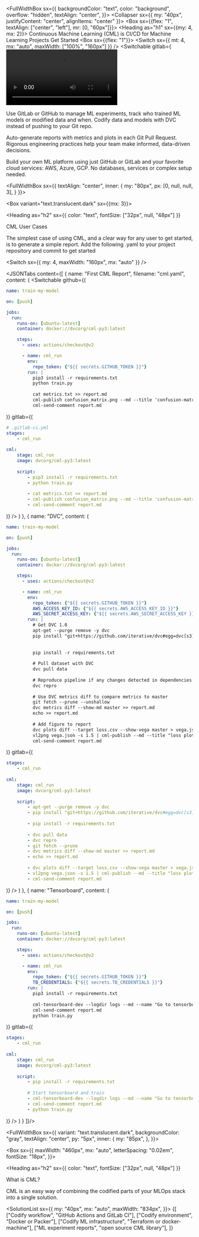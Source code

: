 

<FullWidthBox sx={{
  backgroundColor: "text", 
  color: "background", 
  overflow: "hidden",
  textAlign: "center",
}}>
  <Collapser sx={{
    my: "40px",
    justifyContent: "center",
    alignItems: "center"
  }}>
    <Box sx={{flex: "1", textAlign: ["center", "left"], mr: [0, "60px"]}}>
      <Heading as="h1" sx={{my: 4, mx: 2}}>
        Continuous Machine Learning (CML) is CI/CD for Machine Learning Projects
      </Heading>
      <Link variant="button" href="#">
        Get Started
      </Link>
    </Box>
    <Box sx={{flex: "1"}}>
      <Switch sx={{ mt: 4, mx: "auto", maxWidth: ["100%", "160px"] }} />
      <Switchable
        gitlab={<Video src={gitlabVideo} mode="gitlab" />}
        github={<Video src={githubVideo} mode="github" />}
      />
    </Box>
  </Collapser>
  
  <Collapser>
  <HomeFeature heading="GitFlow for data science" circleColor="cyan.0">
  
Use GitLab or GitHub to manage ML experiments, track who trained ML models or
modified data and when. Codify data and models with DVC instead of pushing to
your Git repo.
  
  </HomeFeature>
  <HomeFeature heading="Auto reports for ML experiments" circleColor="purple">
  
Auto-generate reports with metrics and plots in each Git Pull Request.
Rigorous engineering practices help your team make informed, data-driven
decisions.
  
  </HomeFeature>
  <HomeFeature heading="No additional services" circleColor="orange.0">
  
Build your own ML platform using just GitHub or GitLab and your favorite cloud
services: AWS, Azure, GCP. No databases, services or complex setup needed.
  
  </HomeFeature>
  </Collapser>

</FullWidthBox>

<FullWidthBox sx={{
  textAlign: "center",
  inner: {
    my: "80px", 
    px: [0, null, null, 3],
  }
}}>

<Box variant="text.translucent.dark" sx={{mx: 3}}>

<Heading
  as="h2"
  sx={{
    color: "text",
    fontSize: ["32px", null, "48px"]
  }}
>
  CML User Cases
</Heading>

The simplest case of using CML, and a clear way for any user to get started, is to generate a simple report. Add the following .yaml to your project repository and commit to get started

</Box>

<Switch sx={{ my: 4, maxWidth: "160px", mx: "auto" }} />

<JSONTabs content={[
  {
    name: "First CML Report",
    filename: "cml.yaml",
    content: (
      <Switchable 
        github={(
<Collapser>

```yml filename="cml.yaml" repo="https://github.com/iterative/cml_base_case" sx={{flex: "1"}}
name: train-my-model

on: [push]

jobs:
  run:
    runs-on: [ubuntu-latest]
    container: docker://dvcorg/cml-py3:latest

    steps:
      - uses: actions/checkout@v2

      - name: cml_run
        env:
          repo_token: {"${{ secrets.GITHUB_TOKEN }}"}
        run: |
          pip3 install -r requirements.txt
          python train.py
          
          cat metrics.txt >> report.md
          cml-publish confusion_matrix.png --md --title 'confusion-matrix' >> report.md
          cml-send-comment report.md
```

<ImageExampleBox title="CML Report" image={githubBaseCase} />

</Collapser>
        )}
        gitlab={(
<Collapser>

```yml filename=".gitlab-ci.yml" repo="https://gitlab.com/iterative.ai/cml-base-case" sx={{flex: "1"}}
# .gitlab-ci.yml
stages: 
    - cml_run
    
cml:
    stage: cml_run
    image: dvcorg/cml-py3:latest
    
    script:
        - pip3 install -r requirements.txt
        - python train.py
          
        - cat metrics.txt >> report.md
        - cml-publish confusion_matrix.png --md --title 'confusion-matrix' >> report.md
        - cml-send-comment report.md 
```

<ImageExampleBox title="CML Report" image={gitlabBaseCase} />

</Collapser>
        )}
      />
    )
  },
  {
    name: "DVC",
    content: (
      <Switchable 
        github={(
<Collapser>

```yml filename="cml.yaml" repo="https://github.com/iterative/cml_dvc_case" sx={{flex: "1"}}
name: train-my-model

on: [push]

jobs:
  run:
    runs-on: [ubuntu-latest]
    container: docker://dvcorg/cml-py3:latest

    steps:
      - uses: actions/checkout@v2

      - name: cml_run
        env:
          repo_token: {"${{ secrets.GITHUB_TOKEN }}"}
          AWS_ACCESS_KEY_ID: {"${{ secrets.AWS_ACCESS_KEY_ID }}"}
          AWS_SECRET_ACCESS_KEY: {"${{ secrets.AWS_SECRET_ACCESS_KEY }}"}
        run: |
          # Get DVC 1.0 
          apt-get --purge remove -y dvc
          pip install "git+https://github.com/iterative/dvc#egg=dvc[s3]"
          
          
          pip install -r requirements.txt
          
          # Pull dataset with DVC 
          dvc pull data
          
          # Reproduce pipeline if any changes detected in dependencies
          dvc repro 
          
          # Use DVC metrics diff to compare metrics to master
          git fetch --prune --unshallow
          dvc metrics diff --show-md master >> report.md
          echo >> report.md
          
          # Add figure to report
          dvc plots diff --target loss.csv --show-vega master > vega.json
          vl2png vega.json -s 1.5 | cml-publish --md --title "loss plot" >> report.md
          cml-send-comment report.md
```

<ImageExampleBox title="CML Report" image={githubDVCReport} />

</Collapser>
        )}
        gitlab={(
<Collapser>

```yml filename=".gitlab-ci.yml" repo="https://gitlab.com/iterative.ai/cml-dvc-case" sx={{flex: "1"}}
stages: 
    - cml_run
    
cml:
    stage: cml_run
    image: dvcorg/cml-py3:latest
    
    script:
        - apt-get --purge remove -y dvc
        - pip install "git+https://github.com/iterative/dvc#egg=dvc[s3]"
        
        - pip install -r requirements.txt
        
        - dvc pull data
        - dvc repro
        - git fetch --prune
        - dvc metrics diff --show-md master >> report.md
        - echo >> report.md
        
        - dvc plots diff --target loss.csv --show-vega master > vega.json
        - vl2png vega.json -s 1.5 | cml-publish --md --title "loss plot" >> report.md
        - cml-send-comment report.md
```

<ImageExampleBox title="CML Report" image={gitlabDVCReport} />

</Collapser>
        )}
      />
    )
  },
  {
    name: "Tensorboard",
    content: (
      <Switchable 
        github={(
<Collapser>

```yml filename="cml.yaml" repo="https://github.com/iterative/cml_tensorboard_case" sx={{flex: "1"}}
name: train-my-model

on: [push]

jobs:
  run:
    runs-on: [ubuntu-latest]
    container: docker://dvcorg/cml-py3:latest

    steps:
      - uses: actions/checkout@v2

      - name: cml_run
        env:
          repo_token: {"${{ secrets.GITHUB_TOKEN }}"}
          TB_CREDENTIALS: {"${{ secrets.TB_CREDENTIALS }}"}
        run: |
          pip3 install -r requirements.txt
          
          cml-tensorboard-dev --logdir logs --md --name "Go to tensorboard" >> report.md
          cml-send-comment report.md
          python train.py
```

<ImageExampleBox title="CML Report" image={githubTensorboardReport} />

</Collapser>
        )}
        gitlab={(
<Collapser>

```yml filename=".gitlab-ci.yml" repo="https://gitlab.com/iterative.ai/cml-tensorboard-case" sx={{flex: "1"}}
stages: 
    - cml_run
    
cml:
    stage: cml_run
    image: dvcorg/cml-py3:latest
    
    script:
        - pip install -r requirements.txt
        
        # Start tensorboard and train
        - cml-tensorboard-dev --logdir logs --md --name "Go to tensorboard" >> report.md
        - cml-send-comment report.md
        - python train.py
```

<ImageExampleBox title="CML Report" image={gitlabTensorboardReport} />

</Collapser>
        )}
      />
    )
  }
]}/>

</FullWidthBox>

<FullWidthBox sx={{
  variant: "text.translucent.dark",
  backgroundColor: "gray",
  textAlign: "center",
  py: "5px",
  inner: {
    my: "85px",
  },
}}>

<Box sx={{
  maxWidth: "460px", 
  mx: "auto",
  letterSpacing: "0.02em",
  fontSize: "18px",
}}>

<Heading
  as="h2"
  sx={{
    color: "text",
    fontSize: ["32px", null, "48px"]
  }}
>
  What is CML?
</Heading>

CML is an easy way of combining the codified parts of your MLOps stack into a single solution.

</Box>

<SolutionList sx={{
  my: "40px",
  mx: "auto",
  maxWidth: "834px",
}}>
  {[
    ["Codify workflow", "GitHub Actions and GitLab CI"],
    ["Codify environment", "Docker or Packer"],
    ["Codify ML infrastructure", "Terraform or docker-machine"],
    ["ML experiment reports", "open source CML library"],
  ]}
</SolutionList>

</FullWidthBox>
